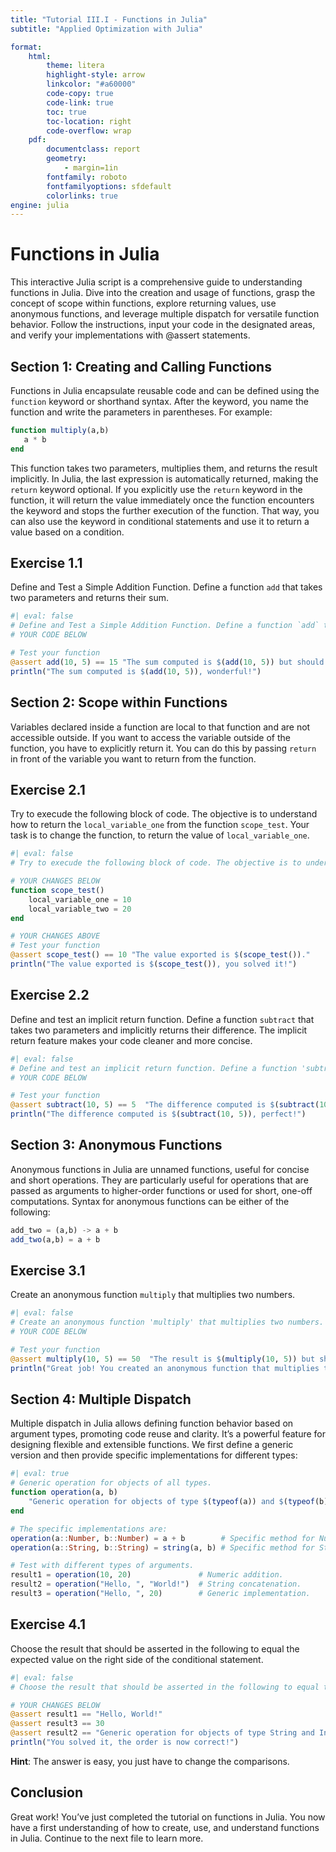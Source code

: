 ```yaml
---
title: "Tutorial III.I - Functions in Julia"
subtitle: "Applied Optimization with Julia"

format:
    html:
        theme: litera
        highlight-style: arrow
        linkcolor: "#a60000"
        code-copy: true
        code-link: true
        toc: true
        toc-location: right
        code-overflow: wrap
    pdf: 
        documentclass: report
        geometry:
            - margin=1in
        fontfamily: roboto
        fontfamilyoptions: sfdefault
        colorlinks: true     
engine: julia
---
```


# Functions in Julia

This interactive Julia script is a comprehensive guide to understanding functions in Julia. Dive into the creation and usage of functions, grasp the concept of scope within functions, explore returning values, use anonymous functions, and leverage multiple dispatch for versatile function behavior. Follow the instructions, input your code in the designated areas, and verify your implementations with @assert statements.

## Section 1: Creating and Calling Functions

Functions in Julia encapsulate reusable code and can be defined using the `function` keyword or shorthand syntax. After the keyword, you name the function and write the parameters in parentheses. For example:

```julia
function multiply(a,b)
   a * b
end
```

This function takes two parameters, multiplies them, and returns the result implicitly. In Julia, the last expression is automatically returned, making the `return` keyword optional. If you explicitly use the `return` keyword in the function, it will return the value immediately once the function encounters the keyword and stops the further execution of the function. That way, you can also use the keyword in conditional statements and use it to return a value based on a condition.

## Exercise 1.1

Define and Test a Simple Addition Function. Define a function `add` that takes two parameters and returns their sum.

```julia
#| eval: false
# Define and Test a Simple Addition Function. Define a function `add` that takes two parameters and returns their sum.
# YOUR CODE BELOW

# Test your function
@assert add(10, 5) == 15 "The sum computed is $(add(10, 5)) but should be 15."
println("The sum computed is $(add(10, 5)), wonderful!")
```

## Section 2: Scope within Functions
    
Variables declared inside a function are local to that function and are not accessible outside. If you want to access the variable outside of the function, you have to explicitly return it. You can do this by passing `return` in front of the variable you want to return from the function.

## Exercise 2.1

Try to execude the following block of code. The objective is to understand how to return the `local_variable_one` from the function `scope_test`. Your task is to change the function, to return the value of `local_variable_one`.

```julia
#| eval: false
# Try to execude the following block of code. The objective is to understand how to return the 'local_variable_one' from the function 'scope_test'. Your task is to change the function, to return the value of 'local_variable_one'.

# YOUR CHANGES BELOW
function scope_test()
    local_variable_one = 10
    local_variable_two = 20
end

# YOUR CHANGES ABOVE
# Test your function
@assert scope_test() == 10 "The value exported is $(scope_test())."
println("The value exported is $(scope_test()), you solved it!")
```

## Exercise 2.2

Define and test an implicit return function. Define a function `subtract` that takes two parameters and implicitly returns their difference. The implicit return feature makes your code cleaner and more concise.

```julia
#| eval: false
# Define and test an implicit return function. Define a function 'subtract' that takes two parameters and implicitly returns their difference. The implicit return feature makes your code cleaner and more concise.
# YOUR CODE BELOW

# Test your function
@assert subtract(10, 5) == 5  "The difference computed is $(subtract(10, 5)) but should be 5."
println("The difference computed is $(subtract(10, 5)), perfect!")
```

## Section 3: Anonymous Functions

Anonymous functions in Julia are unnamed functions, useful for concise and short operations. They are particularly useful for operations that are passed as arguments to higher-order functions or used for short, one-off computations. Syntax for anonymous functions can be either of the following:

```julia
add_two = (a,b) -> a + b
add_two(a,b) = a + b
```

## Exercise 3.1

Create an anonymous function `multiply` that multiplies two numbers.

```julia
#| eval: false
# Create an anonymous function 'multiply' that multiplies two numbers.
# YOUR CODE BELOW

# Test your function
@assert multiply(10, 5) == 50  "The result is $(multiply(10, 5)) but should be 50."
println("Great job! You created an anonymous function that multiplies two numbers.")
```

## Section 4: Multiple Dispatch

Multiple dispatch in Julia allows defining function behavior based on argument types, promoting code reuse and clarity. It's a powerful feature for designing flexible and extensible functions. We first define a generic version and then provide specific implementations for different types:

```julia
#| eval: true
# Generic operation for objects of all types.
function operation(a, b)
    "Generic operation for objects of type $(typeof(a)) and $(typeof(b))"
end

# The specific implementations are:
operation(a::Number, b::Number) = a + b        # Specific method for Number types.
operation(a::String, b::String) = string(a, b) # Specific method for String types.

# Test with different types of arguments.
result1 = operation(10, 20)               # Numeric addition.
result2 = operation("Hello, ", "World!")  # String concatenation.
result3 = operation("Hello, ", 20)        # Generic implementation.
```

## Exercise 4.1

Choose the result that should be asserted in the following to equal the expected value on the right side of the conditional statement.

```julia
#| eval: false
# Choose the result that should be asserted in the following to equal the expected value on the right side of the conditional statement. Hint: The answer is easy, you just have to change the comparisons.

# YOUR CHANGES BELOW
@assert result1 == "Hello, World!"
@assert result3 == 30
@assert result2 == "Generic operation for objects of type String and Int64"
println("You solved it, the order is now correct!")
```

::: {.callout-tip}
**Hint**: The answer is easy, you just have to change the comparisons.
:::

## Conclusion

Great work! You've just completed the tutorial on functions in Julia. You now have a first understanding of how to create, use, and understand functions in Julia. Continue to the next file to learn more.

